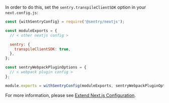 In order to do this, set the `sentry.transpileClientSDK` option in your `next.config.js`:

```javascript {filename:next.config.js}
const {withSentryConfig} = require('@sentry/nextjs');

const moduleExports = {
  // < other nextjs config >

  sentry: {
    transpileClientSDK: true,
  },
};

const sentryWebpackPluginOptions = {
  // < webpack plugin config >
};

module.exports = withSentryConfig(moduleExports, sentryWebpackPluginOptions);
```

For more information, please see [Extend Next.js Configuration](../manual-setup/#extend-nextjs-configuration).
